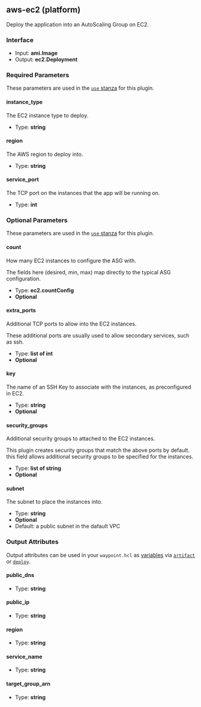 ## aws-ec2 (platform)

Deploy the application into an AutoScaling Group on EC2.

### Interface

- Input: **ami.Image**
- Output: **ec2.Deployment**

### Required Parameters

These parameters are used in the [`use` stanza](/waypoint/docs/waypoint-hcl/use) for this plugin.

#### instance_type

The EC2 instance type to deploy.

- Type: **string**

#### region

The AWS region to deploy into.

- Type: **string**

#### service_port

The TCP port on the instances that the app will be running on.

- Type: **int**

### Optional Parameters

These parameters are used in the [`use` stanza](/waypoint/docs/waypoint-hcl/use) for this plugin.

#### count

How many EC2 instances to configure the ASG with.

The fields here (desired, min, max) map directly to the typical ASG configuration.

- Type: **ec2.countConfig**
- **Optional**

#### extra_ports

Additional TCP ports to allow into the EC2 instances.

These additional ports are usually used to allow secondary services, such as ssh.

- Type: **list of int**
- **Optional**

#### key

The name of an SSH Key to associate with the instances, as preconfigured in EC2.

- Type: **string**
- **Optional**

#### security_groups

Additional security groups to attached to the EC2 instances.

This plugin creates security groups that match the above ports by default. this field allows additional security groups to be specified for the instances.

- Type: **list of string**
- **Optional**

#### subnet

The subnet to place the instances into.

- Type: **string**
- **Optional**
- Default: a public subnet in the dafault VPC

### Output Attributes

Output attributes can be used in your `waypoint.hcl` as [variables](/waypoint/docs/waypoint-hcl/variables) via [`artifact`](/waypoint/docs/waypoint-hcl/variables/artifact) or [`deploy`](/waypoint/docs/waypoint-hcl/variables/deploy).

#### public_dns

- Type: **string**

#### public_ip

- Type: **string**

#### region

- Type: **string**

#### service_name

- Type: **string**

#### target_group_arn

- Type: **string**
